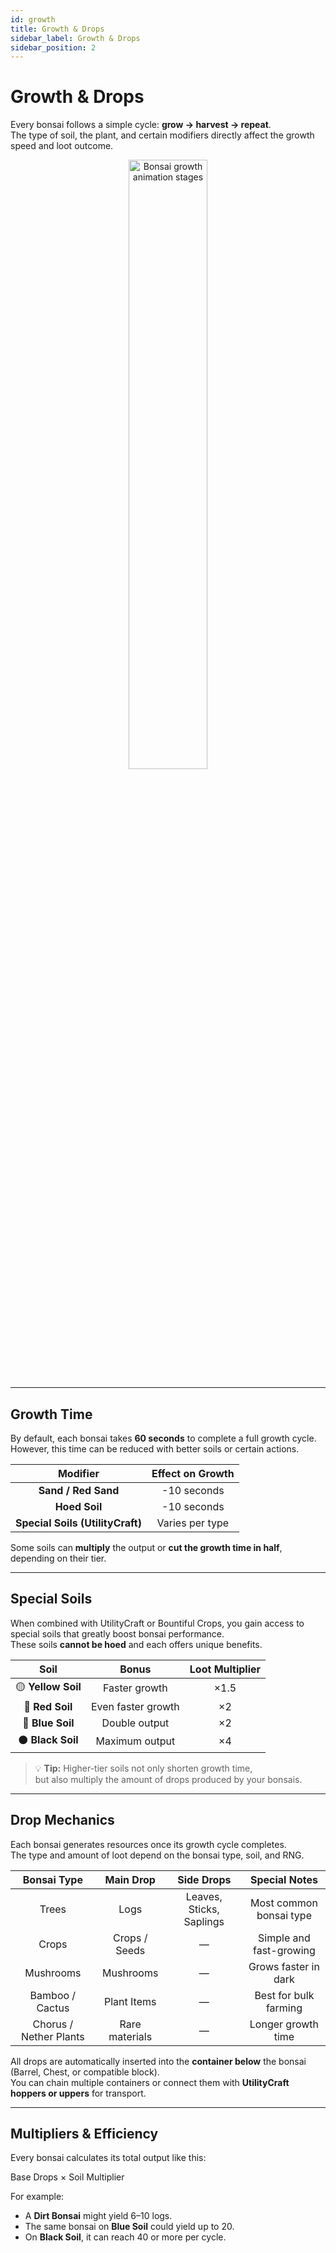 ```yaml
---
id: growth
title: Growth & Drops
sidebar_label: Growth & Drops
sidebar_position: 2
---
```


# Growth & Drops

Every bonsai follows a simple cycle: **grow → harvest → repeat**.  
The type of soil, the plant, and certain modifiers directly affect the growth speed and loot outcome.

<p align="center">
  <img 
    src="/img/addons/bonsais/cherry_bonsai.jpg" 
    alt="Bonsai growth animation stages" 
    width="50%" 
    style={{ borderRadius: "12px", boxShadow: "0 4px 15px rgba(0,0,0,0.25)" }}
  />
</p>

---

## Growth Time

By default, each bonsai takes **60 seconds** to complete a full growth cycle.  
However, this time can be reduced with better soils or certain actions.

| Modifier | Effect on Growth |
|:------------------------:|:-------------------------------:|
| **Sand / Red Sand** | -10 seconds |
| **Hoed Soil** | -10 seconds |
| **Special Soils (UtilityCraft)** | Varies per type |


Some soils can **multiply** the output or **cut the growth time in half**, depending on their tier.

---

## Special Soils

When combined with UtilityCraft or Bountiful Crops, you gain access to special soils that greatly boost bonsai performance.  
These soils **cannot be hoed** and each offers unique benefits.

| Soil | Bonus | Loot Multiplier |
|:----------------------:|:-----------------------------:|:----------------:|
| 🟡 **Yellow Soil** | Faster growth | ×1.5 |
| 🔴 **Red Soil** | Even faster growth | ×2 |
| 🔵 **Blue Soil** | Double output | ×2 |
| ⚫ **Black Soil** | Maximum output | ×4 |

> 💡 **Tip:** Higher-tier soils not only shorten growth time,  
> but also multiply the amount of drops produced by your bonsais.

---

## Drop Mechanics

Each bonsai generates resources once its growth cycle completes.  
The type and amount of loot depend on the bonsai type, soil, and RNG.

| Bonsai Type | Main Drop | Side Drops | Special Notes |
|:-------------:|:------------:|:-------------:|:----------------------:|
| Trees | Logs | Leaves, Sticks, Saplings | Most common bonsai type |
| Crops | Crops / Seeds | — | Simple and fast-growing |
| Mushrooms | Mushrooms | — | Grows faster in dark |
| Bamboo / Cactus | Plant Items | — | Best for bulk farming |
| Chorus / Nether Plants | Rare materials | — | Longer growth time |

All drops are automatically inserted into the **container below** the bonsai (Barrel, Chest, or compatible block).  
You can chain multiple containers or connect them with **UtilityCraft hoppers or uppers** for transport.

---

## Multipliers & Efficiency

Every bonsai calculates its total output like this:

Base Drops × Soil Multiplier

For example:
- A **Dirt Bonsai** might yield 6–10 logs.  
- The same bonsai on **Blue Soil** could yield up to 20.  
- On **Black Soil**, it can reach 40 or more per cycle.

